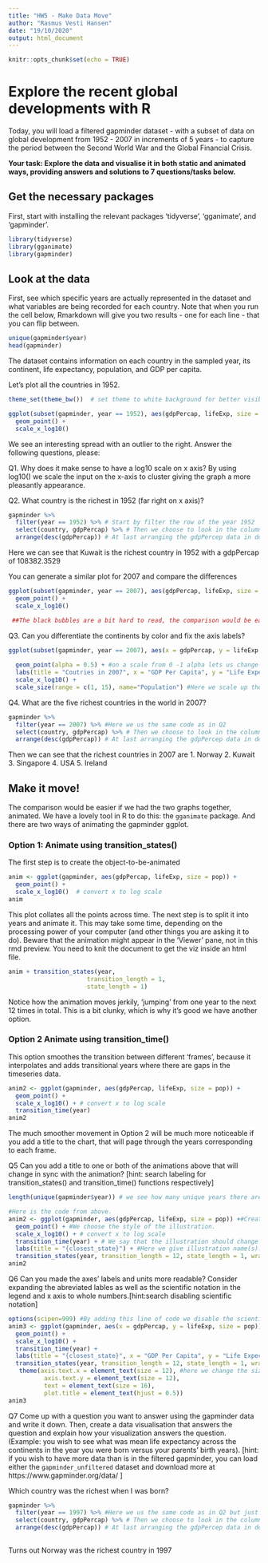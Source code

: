 ```yaml
---
title: "HW5 - Make Data Move"
author: "Rasmus Vesti Hansen"
date: "19/10/2020"
output: html_document
---
```


```r
knitr::opts_chunk$set(echo = TRUE)
```

#  Explore the recent global developments with R
Today, you will load a filtered gapminder dataset -  with a subset of data on global development from 1952 - 2007 in increments of 5 years - to capture the period between the Second World War and the Global Financial Crisis. 

**Your task: Explore the data and visualise it in both static and animated ways, providing answers and solutions to 7 questions/tasks below.**

## Get the necessary packages
First, start with installing the relevant packages 'tidyverse', 'gganimate', and 'gapminder'.

```r
library(tidyverse)
library(gganimate)
library(gapminder)
```

## Look at the data
First, see which specific years are actually represented in the dataset and what variables are being recorded for each country. Note that when you run the cell below, Rmarkdown will give you two results - one for each line - that you can flip between.
```r
unique(gapminder$year)
head(gapminder)
```
The dataset contains information on each country in the sampled year, its continent, life expectancy, population, and GDP per capita.

Let's plot all the countries in 1952.
```r
theme_set(theme_bw())  # set theme to white background for better visibility

ggplot(subset(gapminder, year == 1952), aes(gdpPercap, lifeExp, size = pop)) +
  geom_point() +
  scale_x_log10() 
```
We see an interesting spread with an outlier to the right. Answer the following questions, please:

Q1. Why does it make sense to have a log10 scale on x axis?
 By using log10() we scale the input on the x-axis to cluster giving the graph a more pleasantly appearance. 
 
Q2. What country is the richest in 1952 (far right on x axis)? 
```r
gapminder %>% 
  filter(year == 1952) %>% # Start by filter the row of the year 1952
  select(country, gdpPercap) %>% # Then we choose to look in the columns country and gdpPercap
  arrange(desc(gdpPercap)) # At last arranging the gdpPercep data in descending order
```
Here we can see that Kuwait is the richest country in 1952 with a gdpPercap of 108382.3529



You can generate a similar plot for 2007 and compare the differences
```r
ggplot(subset(gapminder, year == 2007), aes(gdpPercap, lifeExp, size = pop)) +
  geom_point() +
  scale_x_log10() 

 ##The black bubbles are a bit hard to read, the comparison would be easier with a bit more visual differentiation.
```

Q3. Can you differentiate the continents by color and fix the axis labels?
```r
ggplot(subset(gapminder, year == 2007), aes(x = gdpPercap, y = lifeExp, size = pop, color = continent)) + #By using the same ggplot code as in Q1 we can then set the color = continent to create the graph with color. Also setting x and y, so they have been defined. 
  
  geom_point(alpha = 0.5) + #on a scale from 0 -1 alpha lets us change the transparency of the dots. 
  labs(title = "Coutries in 2007", x = "GDP Per Capita", y = "Life Expectancy") + #Here we use labs to give the visualization a title and rename the x and y axis.
  scale_x_log10() +
  scale_size(range = c(1, 15), name="Population") #Here we scale up the size of the points in the visualization so they are easier to see and rename pop to Population. 
```
Q4. What are the five richest countries in the world in 2007?
```r
gapminder %>% 
  filter(year == 2007) %>% #Here we us the same code as in Q2
  select(country, gdpPercap) %>% # Then we choose to look in the columns country and gdpPercap
  arrange(desc(gdpPercap)) # At last arranging the gdpPercep data in descending order
```

Then we can see that the richest countries in 2007 are 1. Norway 2. Kuwait 3. Singapore 4. USA 5. Ireland


##  Make it move!

The comparison would be easier if we had the two graphs together, animated. We have a lovely tool in R to do this: the `gganimate` package. And there are two ways of animating the gapminder ggplot.

### Option 1: Animate using transition_states() 

The first step is to create the object-to-be-animated
```r
anim <- ggplot(gapminder, aes(gdpPercap, lifeExp, size = pop)) +
  geom_point() +
  scale_x_log10()  # convert x to log scale
anim
```

This plot collates all the points across time. The next step is to split it into years and animate it. This may take some time, depending on the processing power of your computer (and other things you are asking it to do). Beware that the animation might appear in the 'Viewer' pane, not in this rmd preview. You need to knit the document to get the viz inside an html file.

```r
anim + transition_states(year, 
                      transition_length = 1,
                      state_length = 1)

```
Notice how the animation moves jerkily, 'jumping' from one year to the next 12 times in total. This is a bit clunky, which is why it's good we have another option. 


### Option 2 Animate using transition_time()
This option smoothes the transition between different 'frames', because it interpolates and adds transitional years where there are gaps in the timeseries data.

```r
anim2 <- ggplot(gapminder, aes(gdpPercap, lifeExp, size = pop)) +
  geom_point() +
  scale_x_log10() + # convert x to log scale
  transition_time(year)
anim2
```

The much smoother movement in Option 2 will be much more noticeable if you add a title to the chart, that will page through the years corresponding to each frame.


Q5 Can you add a title to one or both of the animations above that will change 
 in sync with the animation? [hint: search labeling for transition_states() and transition_time() functions respectively]
```r
length(unique(gapminder$year)) # we see how many unique years there are in the data set, so we can use it later on.

#Here is the code from above.
anim2 <- ggplot(gapminder, aes(gdpPercap, lifeExp, size = pop)) +#Creating the object named anim2, where we use the illustration tool ggplot and use it on the gapminder dataset. The aestetics of the illustration is afterwards determined with gdppercap as the x-axis. lifeExp as the y-axis and population as size of the points.
  geom_point() + #We choose the style of the illustration.
  scale_x_log10() + # convert x to log scale
  transition_time(year) + # We say that the illustration should change according to the variable year, that we find in the dataset.
  labs(title = "{closest_state}") + #Here we give illustration name(s). The name of title should be the name of the state closest to the current frame.
  transition_states(year, transition_length = 12, state_length = 1, wrap = TRUE) #Lastly we perfect when the title should change. First we decide that it should be dependent on the variable years, then the transition length (how many transitions that should be). The state_length decides how long each caption should stay up in seconds. Lastly wrap is optional and makes the illustration start over when it is finished.
anim2
```

Q6 Can you made the axes' labels and units more readable? Consider expanding the abreviated lables as well as the scientific notation in the legend and x axis to whole numbers.[hint:search disabling scientific notation]

```r
options(scipen=999) #By adding this line of code we disable the scientific way of writing lables.
anim3 <- ggplot(gapminder, aes(x = gdpPercap, y = lifeExp, size = pop))+
  geom_point() + 
  scale_x_log10() + 
  transition_time(year) + 
  labs(title = "{closest_state}", x = "GDP Per Capita", y = "Life Expectancy", size = "Population") + #Changing the names on the x and y axis
  transition_states(year, transition_length = 12, state_length = 1, wrap = TRUE) +
   theme(axis.text.x = element_text(size = 12), #here we change the size of the labels.
          axis.text.y = element_text(size = 12),
          text = element_text(size = 16),
          plot.title = element_text(hjust = 0.5))
anim3
```


Q7 Come up with a question you want to answer using the gapminder data and write it down. Then, create a data visualisation that answers the question and explain how your visualization answers the question. (Example: you wish to see what was mean life expectancy across the continents in the year you were born versus your parents' birth years). [hint: if you wish to have more data than is in the filtered gapminder, you can load either the `gapminder_unfiltered` dataset and download more at https://www.gapminder.org/data/ ]

Which country was the richest when I was born? 
```r
gapminder %>% 
  filter(year == 1997) %>% #Here we us the same code as in Q2 but just change the year to 1997
  select(country, gdpPercap) %>% # Then we choose to look in the columns country and gdpPercap
  arrange(desc(gdpPercap)) # At last arranging the gdpPercep data in descending order
  
```
Turns out Norway was the richest country in 1997
